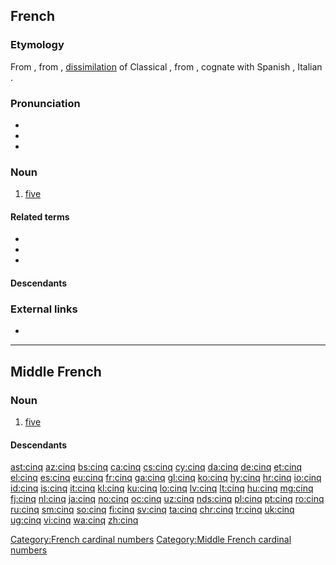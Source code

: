 ==French==

===Etymology===
From {{etyl|fro|fr}} {{term|cinc|lang=fro}}, from {{etyl|VL.|fr}} {{m|la|*cinque}}, [[dissimilation]] of  Classical {{etyl|la|fr}} {{term|quinque||five|lang=la}}, from {{etyl|ine-pro|fr}} {{m|ine-pro|*pénkʷe}}, cognate with Spanish {{term|cinco|lang=es}}, Italian {{term|cinque|lang=it}}.

===Pronunciation===
* {{IPA|/sɛ̃k/|lang=fr}}
* {{audio|Fr-cinq-fr.ogg|Audio (France)|lang=fr}}
* {{audio|Qc-cinq-2.ogg|Audio (Quebec)|lang=fr}}

===Noun===
{{cardinalbox|fr|4|5|6|quatre|six|ord=cinquième|wplink=Cinq}}
{{head|fr|noun|g=m|invariable}}

# [[five]]

====Related terms====
* {{l|fr|cinq-à-sept}}
* {{l|fr|cinquante}}
* {{l|fr|cinquième}}

====Descendants====
{{etymtree|fr|la|*cinque}}

===External links===
* {{R:TLFi}}

[[Category:French cardinal numbers]]

----

==Middle French==

===Noun===
{{head|frm|noun|g=m|invariable}}

# [[five]]

====Descendants====
{{etymtree|frm|la|*cinque}}

[[Category:Middle French cardinal numbers]]

[[ast:cinq]]
[[az:cinq]]
[[bs:cinq]]
[[ca:cinq]]
[[cs:cinq]]
[[cy:cinq]]
[[da:cinq]]
[[de:cinq]]
[[et:cinq]]
[[el:cinq]]
[[es:cinq]]
[[eu:cinq]]
[[fr:cinq]]
[[ga:cinq]]
[[gl:cinq]]
[[ko:cinq]]
[[hy:cinq]]
[[hr:cinq]]
[[io:cinq]]
[[id:cinq]]
[[is:cinq]]
[[it:cinq]]
[[kl:cinq]]
[[ku:cinq]]
[[lo:cinq]]
[[lv:cinq]]
[[lt:cinq]]
[[hu:cinq]]
[[mg:cinq]]
[[fj:cinq]]
[[nl:cinq]]
[[ja:cinq]]
[[no:cinq]]
[[oc:cinq]]
[[uz:cinq]]
[[nds:cinq]]
[[pl:cinq]]
[[pt:cinq]]
[[ro:cinq]]
[[ru:cinq]]
[[sm:cinq]]
[[so:cinq]]
[[fi:cinq]]
[[sv:cinq]]
[[ta:cinq]]
[[chr:cinq]]
[[tr:cinq]]
[[uk:cinq]]
[[ug:cinq]]
[[vi:cinq]]
[[wa:cinq]]
[[zh:cinq]]